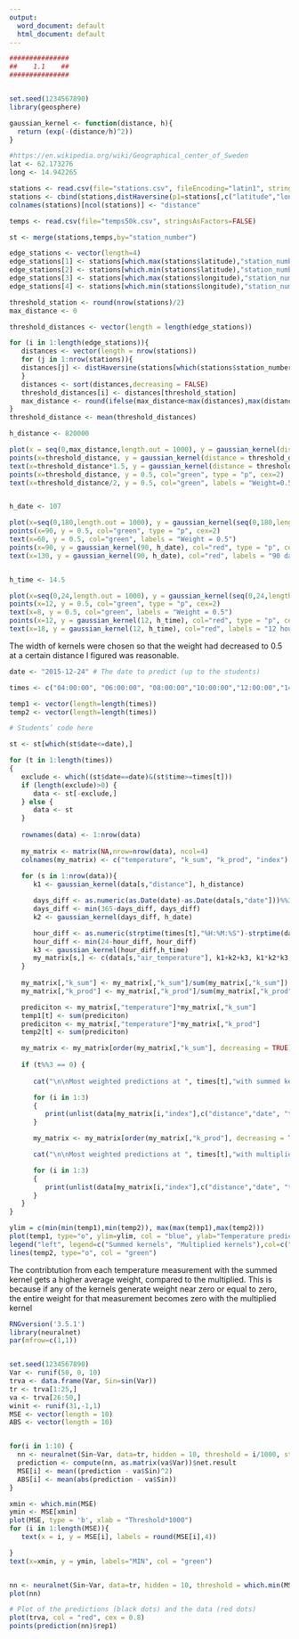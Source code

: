 ```yaml
---
output:
  word_document: default
  html_document: default
---
```

```r
###############
##    1.1    ##
###############


set.seed(1234567890)
library(geosphere)

gaussian_kernel <- function(distance, h){
  return (exp(-(distance/h)^2))
}

#https://en.wikipedia.org/wiki/Geographical_center_of_Sweden
lat <- 62.173276 
long <- 14.942265

stations <- read.csv(file="stations.csv", fileEncoding="latin1", stringsAsFactors=FALSE)
stations <- cbind(stations,distHaversine(p1=stations[,c("latitude","longitude")],p2= c(lat,long)))
colnames(stations)[ncol(stations)] <- "distance"

temps <- read.csv(file="temps50k.csv", stringsAsFactors=FALSE)

st <- merge(stations,temps,by="station_number")

edge_stations <- vector(length=4)
edge_stations[1] <- stations[which.max(stations$latitude),"station_number"]
edge_stations[2] <- stations[which.min(stations$latitude),"station_number"]
edge_stations[3] <- stations[which.max(stations$longitude),"station_number"]
edge_stations[4] <- stations[which.min(stations$longitude),"station_number"]

threshold_station <- round(nrow(stations)/2)
max_distance <- 0

threshold_distances <- vector(length = length(edge_stations))

for (i in 1:length(edge_stations)){
   distances <- vector(length = nrow(stations))
   for (j in 1:nrow(stations)){
   distances[j] <- distHaversine(stations[which(stations$station_number==edge_stations[i]),c("longitude","latitude")], stations[j,c("longitude","latitude")])
   }
   distances <- sort(distances,decreasing = FALSE)
   threshold_distances[i] <- distances[threshold_station]
   max_distance <- round(ifelse(max_distance<max(distances),max(distances), max_distance))
}
threshold_distance <- mean(threshold_distances)

h_distance <- 820000

plot(x = seq(0,max_distance,length.out = 1000), y = gaussian_kernel(distance = seq(0,max_distance,length.out = 1000), h = h_distance), ylab = "Weight", xlab = "distance [m]")
points(x=threshold_distance, y = gaussian_kernel(distance = threshold_distance,h_distance), col="red", type = "p", cex=1.5)
text(x=threshold_distance*1.5, y = gaussian_kernel(distance = threshold_distance,h_distance)*1.5, col="red",labels= paste("Average distance to", threshold_station,"th closest station"))
points(x=threshold_distance, y = 0.5, col="green", type = "p", cex=2)
text(x=threshold_distance/2, y = 0.5, col="green", labels = "Weight=0.5")


h_date <- 107

plot(x=seq(0,180,length.out = 1000), y = gaussian_kernel(seq(0,180,length.out = 1000), h_date), ylab = "Weight", xlab = "Day difference", xlim=c(0,180), ylim=c(0,1))
points(x=90, y = 0.5, col="green", type = "p", cex=2)
text(x=60, y = 0.5, col="green", labels = "Weight = 0.5")
points(x=90, y = gaussian_kernel(90, h_date), col="red", type = "p", cex=1.5)
text(x=130, y = gaussian_kernel(90, h_date), col="red", labels = "90 days difference")


h_time <- 14.5

plot(x=seq(0,24,length.out = 1000), y = gaussian_kernel(seq(0,24,length.out = 1000), h_time), ylab = "Weight", xlab = "Hour difference", xlim=c(0,24), ylim=c(0,1))
points(x=12, y = 0.5, col="green", type = "p", cex=2)
text(x=8, y = 0.5, col="green", labels = "Weight = 0.5")
points(x=12, y = gaussian_kernel(12, h_time), col="red", type = "p", cex=1.5)
text(x=18, y = gaussian_kernel(12, h_time), col="red", labels = "12 hours difference")

```
The width of kernels were chosen so that the weight had decreased to 0.5 at a certain distance I figured was reasonable.

```r

date <- "2015-12-24" # The date to predict (up to the students)

times <- c("04:00:00", "06:00:00", "08:00:00","10:00:00","12:00:00","14:00:00","16:00:00","18:00:00","20:00:00","22:00:00", "24:00:00")

temp1 <- vector(length=length(times))
temp2 <- vector(length=length(times))

# Students’ code here

st <- st[which(st$date<=date),]

for (t in 1:length(times))
{
   exclude <- which((st$date==date)&(st$time>=times[t]))
   if (length(exclude)>0) {
      data <- st[-exclude,]
   } else {
      data <- st
   }
   
   rownames(data) <- 1:nrow(data)
   
   my_matrix <- matrix(NA,nrow=nrow(data), ncol=4)
   colnames(my_matrix) <- c("temperature", "k_sum", "k_prod", "index")
   
   for (s in 1:nrow(data)){
      k1 <- gaussian_kernel(data[s,"distance"], h_distance)

      days_diff <- as.numeric(as.Date(date)-as.Date(data[s,"date"]))%%365.25
      days_diff <- min(365-days_diff, days_diff)
      k2 <- gaussian_kernel(days_diff, h_date)

      hour_diff <- as.numeric(strptime(times[t],"%H:%M:%S")-strptime(data[s,"time"],"%H:%M:%S"))%%24
      hour_diff <- min(24-hour_diff, hour_diff)
      k3 <- gaussian_kernel(hour_diff,h_time)
      my_matrix[s,] <- c(data[s,"air_temperature"], k1+k2+k3, k1*k2*k3, s)
   }
   
   my_matrix[,"k_sum"] <- my_matrix[,"k_sum"]/sum(my_matrix[,"k_sum"])
   my_matrix[,"k_prod"] <- my_matrix[,"k_prod"]/sum(my_matrix[,"k_prod"])

   prediciton <- my_matrix[,"temperature"]*my_matrix[,"k_sum"]
   temp1[t] <- sum(prediciton)
   prediciton <- my_matrix[,"temperature"]*my_matrix[,"k_prod"]
   temp2[t] <- sum(prediciton)

   my_matrix <- my_matrix[order(my_matrix[,"k_sum"], decreasing = TRUE),]
   
   if (t%%3 == 0) {
      
      cat("\n\nMost weighted predictions at ", times[t],"with summed kernels:\n")

      for (i in 1:3)
      {
         print(unlist(data[my_matrix[i,"index"],c("distance","date", "time")]))
      }

      my_matrix <- my_matrix[order(my_matrix[,"k_prod"], decreasing = TRUE),]

      cat("\n\nMost weighted predictions at ", times[t],"with multiplied kernels:\n")

      for (i in 1:3)
      {
         print(unlist(data[my_matrix[i,"index"],c("distance","date", "time")]))
      }
   }
}
```


```r
ylim = c(min(min(temp1),min(temp2)), max(max(temp1),max(temp2)))
plot(temp1, type="o", ylim=ylim, col = "blue", ylab="Temperature prediction")
legend("left", legend=c("Summed kernels", "Multiplied kernels"),col=c("blue", "green"), lty = c(1,1), pch = c(1,1))
lines(temp2, type="o", col = "green")
```

The contribtution from each temperature measurement with the summed kernel gets a higher average weight, compared to the multiplied. This is because if any of the kernels generate weight near zero or equal to zero, the entire weight for that measurement becomes zero with the multiplied kernel

```r
RNGversion('3.5.1')
library(neuralnet)
par(mfrow=c(1,1))


set.seed(1234567890)
Var <- runif(50, 0, 10)
trva <- data.frame(Var, Sin=sin(Var))
tr <- trva[1:25,] 
va <- trva[26:50,] 
winit <- runif(31,-1,1)
MSE <- vector(length = 10)
ABS <- vector(length = 10)


for(i in 1:10) {
  nn <- neuralnet(Sin~Var, data=tr, hidden = 10, threshold = i/1000, startweights = winit)
  prediction <- compute(nn, as.matrix(va$Var))$net.result
  MSE[i] <- mean((prediction - va$Sin)^2)
  ABS[i] <- mean(abs(prediction - va$Sin))
}

xmin <- which.min(MSE)
ymin <- MSE[xmin]
plot(MSE, type = 'b', xlab = "Threshold*1000")
for (i in 1:length(MSE)){
   text(x = i, y = MSE[i], labels = round(MSE[i],4))

}
text(x=xmin, y = ymin, labels="MIN", col = "green")


nn <- neuralnet(Sin~Var, data=tr, hidden = 10, threshold = which.min(MSE)/1000, startweights = winit)
plot(nn)

# Plot of the predictions (black dots) and the data (red dots)
plot(trva, col = "red", cex = 0.8)
points(prediction(nn)$rep1)
```

